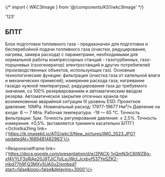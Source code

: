{/* import { WKC3Image } from '@/components/KS1/wkc3Image' */}


  '123'

## БПТГ
Блок подготовки топливного газа - предназначен для подготовки и бесперебойной подачи  топливного газа (очистки, редуцирования, нагрева, замера расхода) с параметрами, необходимыми для нормальной работы компрессорных станций - газотурбинных, газо-поршневых (газогенератор) электростанций и  других потребителей (производственных объектов, использующих газ).
Основные технологические функции: фильтрация (очистка газа от капельной влаги и механических примесей); измерение расхода газа; нагревание газа(до нужной температуры); редуцирование газа до требуемого значения, со 100% резервированием и автоматическим вводом резерва. Автоматическое закрытие отсечных кранов при возникновении аварийной ситуации III уровень ESD. Проектное давление: 10МРа. Номинальный расход: 17977-19677 Нм³/ч Давление на входе: 6 ～ 7 Мпа. Рабочая температура: -19 ～ 65 °С. Точность фильтрации: 5μм. Точность регулирования давления: ± 2,5%. Точность измерения: ±0,5%. 
(вставляется тренинги касательно БПТГ)
<Ochistka2Img link={'https://ik.imagekit.io/ATG/wkc3/New_pictures/IMG_3523.JPG?updatedAt=1689481482963'}/>

<ResponsiveIframe link={'https://docs.google.com/presentation/d/e/2PACX-1vQmN3rC6IWZBg-xf4VYLF3sRlAe20J9TJiC7olLpJWcLJcxbvf537YeSZK2-mbd77h9FQ3MXy5UA0u2/embed?start=false&loop=false&delayms=3000'}/>


